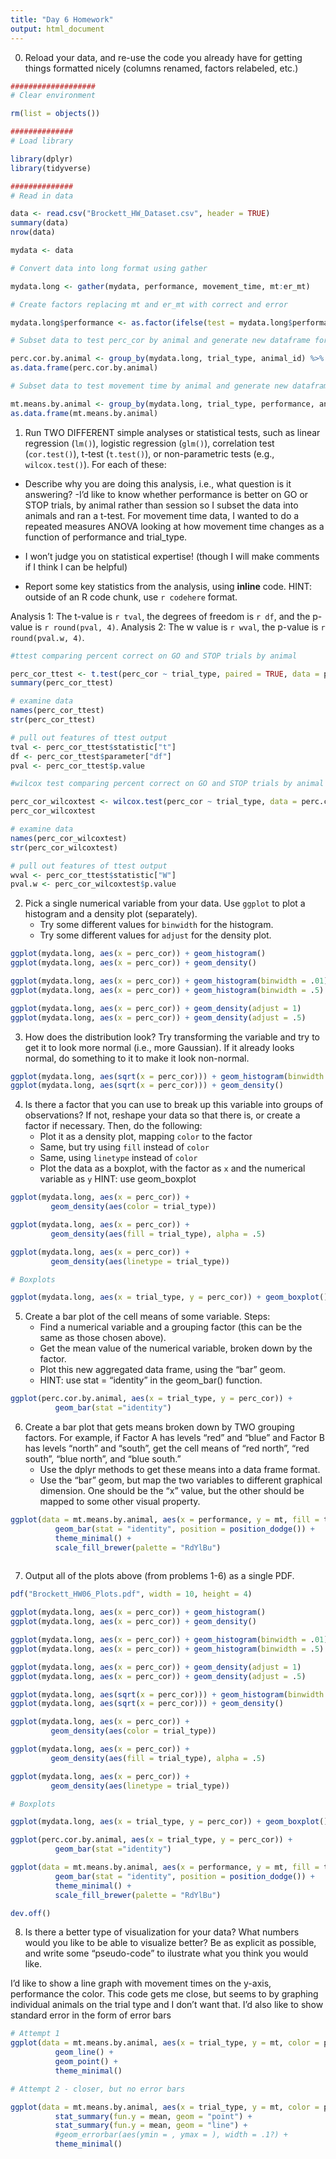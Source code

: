 ```yaml
---
title: "Day 6 Homework"
output: html_document
---
```


0. Reload your data, and re-use the code you already have for getting things formatted nicely (columns renamed, factors relabeled, etc.)

```r

###################
# Clear environment

rm(list = objects())

##############
# Load library

library(dplyr)
library(tidyverse)

##############
# Read in data

data <- read.csv("Brockett_HW_Dataset.csv", header = TRUE)
summary(data)
nrow(data)

mydata <- data

# Convert data into long format using gather

mydata.long <- gather(mydata, performance, movement_time, mt:er_mt)

# Create factors replacing mt and er_mt with correct and error

mydata.long$performance <- as.factor(ifelse(test = mydata.long$performance == "mt", yes = "correct", no = "error"))

# Subset data to test perc_cor by animal and generate new dataframe for analysis

perc.cor.by.animal <- group_by(mydata.long, trial_type, animal_id) %>% summarize(perc_cor = mean(perc_cor, na.rm = TRUE))
as.data.frame(perc.cor.by.animal)

# Subset data to test movement time by animal and generate new dataframe for analysis

mt.means.by.animal <- group_by(mydata.long, trial_type, performance, animal_id) %>% summarize(mt = mean(movement_time, na.rm = TRUE))
as.data.frame(mt.means.by.animal)

```

1. Run TWO DIFFERENT simple analyses or statistical tests, such as linear regression (`lm()`), logistic regression (`glm()`), correlation test (`cor.test()`), t-test (`t.test()`), or non-parametric tests (e.g., `wilcox.test()`).  For each of these:
  - Describe why you are doing this analysis, i.e., what question is it answering?
    -I'd like to know whether performance is better on GO or STOP trials, by animal rather than session so I subset the data into animals and ran a t-test. For movement time data, I wanted to do a repeated measures ANOVA looking at how movement time changes as a function of performance and trial_type.
    
    
  - I won't judge you on statistical expertise!  (though I will make comments if I think I can be helpful)
  - Report some key statistics from the analysis, using **inline** code. HINT: outside of an R code chunk, use `r codehere` format.
  
Analysis 1: The t-value is `r tval`, the degrees of freedom is `r df`, and the p-value is `r round(pval, 4)`.
Analysis 2: The w value is `r wval`, the p-value is `r round(pval.w, 4)`.
  
  
```r
#ttest comparing percent correct on GO and STOP trials by animal

perc_cor_ttest <- t.test(perc_cor ~ trial_type, paired = TRUE, data = perc.cor.by.animal)
summary(perc_cor_ttest)

# examine data
names(perc_cor_ttest)
str(perc_cor_ttest)

# pull out features of ttest output
tval <- perc_cor_ttest$statistic["t"]
df <- perc_cor_ttest$parameter["df"]
pval <- perc_cor_ttest$p.value

#wilcox test comparing percent correct on GO and STOP trials by animal

perc_cor_wilcoxtest <- wilcox.test(perc_cor ~ trial_type, data = perc.cor.by.animal)
perc_cor_wilcoxtest

# examine data
names(perc_cor_wilcoxtest)
str(perc_cor_wilcoxtest)

# pull out features of ttest output
wval <- perc_cor_ttest$statistic["W"]
pval.w <- perc_cor_wilcoxtest$p.value


```

2. Pick a single numerical variable from your data.  Use `ggplot` to plot a histogram and a density plot (separately).
   - Try some different values for `binwidth` for the histogram.
   - Try some different values for `adjust` for the density plot.

```r

ggplot(mydata.long, aes(x = perc_cor)) + geom_histogram()
ggplot(mydata.long, aes(x = perc_cor)) + geom_density()

ggplot(mydata.long, aes(x = perc_cor)) + geom_histogram(binwidth = .01)
ggplot(mydata.long, aes(x = perc_cor)) + geom_histogram(binwidth = .5)

ggplot(mydata.long, aes(x = perc_cor)) + geom_density(adjust = 1)
ggplot(mydata.long, aes(x = perc_cor)) + geom_density(adjust = .5)

```

3. How does the distribution look?  Try transforming the variable and try to get it to look more normal (i.e., more Gaussian).  If it already looks normal, do something to it to make it look non-normal.

```r

ggplot(mydata.long, aes(sqrt(x = perc_cor))) + geom_histogram(binwidth = .01)
ggplot(mydata.long, aes(sqrt(x = perc_cor))) + geom_density()

```

4. Is there a factor that you can use to break up this variable into groups of observations?  If not, reshape your data so that there is, or create a factor if necessary.  Then, do the following:
   - Plot it as a density plot, mapping `color` to the factor
   - Same, but try using `fill` instead of `color`
   - Same, using `linetype` instead of `color`
   - Plot the data as a boxplot, with the factor as `x` and the numerical variable as `y`  HINT: use geom_boxplot

```r

ggplot(mydata.long, aes(x = perc_cor)) + 
         geom_density(aes(color = trial_type))

ggplot(mydata.long, aes(x = perc_cor)) + 
         geom_density(aes(fill = trial_type), alpha = .5)

ggplot(mydata.long, aes(x = perc_cor)) + 
         geom_density(aes(linetype = trial_type))

# Boxplots

ggplot(mydata.long, aes(x = trial_type, y = perc_cor)) + geom_boxplot()

```

5. Create a bar plot of the cell means of some variable. Steps:
   - Find a numerical variable and a grouping factor (this can be the same as those chosen above).
   - Get the mean value of the numerical variable, broken down by the factor.  
   - Plot this new aggregated data frame, using the "bar" geom.
   - HINT: use stat = "identity" in the geom_bar() function.
   
```r

ggplot(perc.cor.by.animal, aes(x = trial_type, y = perc_cor)) + 
          geom_bar(stat ="identity")

```
   
6. Create a bar plot that gets means broken down by TWO grouping factors.  For example, if Factor A has levels "red" and "blue" and Factor B has levels "north" and "south", get the cell means of "red north", "red south", "blue north", and "blue south."  
   - Use the dplyr methods to get these means into a data frame format.
   - Use the "bar" geom, but map the two variables to different graphical dimension.  One should be the "x" value, but the other should be mapped to some other visual property.

```r

ggplot(data = mt.means.by.animal, aes(x = performance, y = mt, fill = trial_type)) + 
          geom_bar(stat = "identity", position = position_dodge()) +
          theme_minimal() +
          scale_fill_brewer(palette = "RdYlBu")
  


```

7. Output all of the plots above (from problems 1-6) as a single PDF.

```r

pdf("Brockett_HW06_Plots.pdf", width = 10, height = 4)

ggplot(mydata.long, aes(x = perc_cor)) + geom_histogram()
ggplot(mydata.long, aes(x = perc_cor)) + geom_density()

ggplot(mydata.long, aes(x = perc_cor)) + geom_histogram(binwidth = .01)
ggplot(mydata.long, aes(x = perc_cor)) + geom_histogram(binwidth = .5)

ggplot(mydata.long, aes(x = perc_cor)) + geom_density(adjust = 1)
ggplot(mydata.long, aes(x = perc_cor)) + geom_density(adjust = .5)

ggplot(mydata.long, aes(sqrt(x = perc_cor))) + geom_histogram(binwidth = .01)
ggplot(mydata.long, aes(sqrt(x = perc_cor))) + geom_density()

ggplot(mydata.long, aes(x = perc_cor)) + 
         geom_density(aes(color = trial_type))

ggplot(mydata.long, aes(x = perc_cor)) + 
         geom_density(aes(fill = trial_type), alpha = .5)

ggplot(mydata.long, aes(x = perc_cor)) + 
         geom_density(aes(linetype = trial_type))

# Boxplots

ggplot(mydata.long, aes(x = trial_type, y = perc_cor)) + geom_boxplot()

ggplot(perc.cor.by.animal, aes(x = trial_type, y = perc_cor)) + 
          geom_bar(stat ="identity")

ggplot(data = mt.means.by.animal, aes(x = performance, y = mt, fill = trial_type)) + 
          geom_bar(stat = "identity", position = position_dodge()) +
          theme_minimal() +
          scale_fill_brewer(palette = "RdYlBu")

dev.off()

```

8. Is there a better type of visualization for your data?  What numbers would you like to be able to visualize better?  Be as explicit as possible, and write some "pseudo-code" to ilustrate what you think you would like.

I'd like to show a line graph with movement times on the y-axis, performance the color. This code gets me close, but seems to by graphing individual animals on the trial type and I don't want that. I'd also like to show standard error in the form of error bars

```r

# Attempt 1
ggplot(data = mt.means.by.animal, aes(x = trial_type, y = mt, color = performance, group = performance)) + 
          geom_line() +
          geom_point() +
          theme_minimal()

# Attempt 2 - closer, but no error bars 

ggplot(data = mt.means.by.animal, aes(x = trial_type, y = mt, color = performance, group = performance)) + 
          stat_summary(fun.y = mean, geom = "point") +
          stat_summary(fun.y = mean, geom = "line") +
          #geom_errorbar(aes(ymin = , ymax = ), width = .1?) +
          theme_minimal()


```



